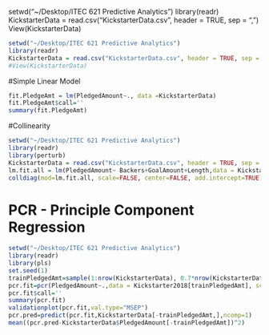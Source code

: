 setwd("~/Desktop/ITEC 621 Predictive Analytics")
library(readr)
KickstarterData = read.csv("KickstarterData.csv", header = TRUE, sep = ",")
View(KickstarterData)
```r
setwd("~/Desktop/ITEC 621 Predictive Analytics")
library(readr)
KickstarterData = read.csv("KickstarterData.csv", header = TRUE, sep = ",")
#View(KickstarterData)
```

#Simple Linear Model
```r

fit.PledgeAmt = lm(PledgedAmount~., data =KickstarterData)
fit.PledgeAmt$call=''
summary(fit.PledgeAmt)
```



#Collinearity
```r
setwd("~/Desktop/ITEC 621 Predictive Analytics")
library(readr)
library(perturb)
KickstarterData = read.csv("KickstarterData.csv", header = TRUE, sep = ",")
lm.fit.all = lm(PledgedAmount~ Backers+GoalAmount+Length,data = KickstarterData) 
colldiag(mod=lm.fit.all, scale=FALSE, center=FALSE, add.intercept=TRUE)
```



# PCR - Principle Component Regression
```r
setwd("~/Desktop/ITEC 621 Predictive Analytics")
library(readr)
library(pls)
set.seed(1)
trainPledgedAmt=sample(1:nrow(KickstarterData), 0.7*nrow(KickstarterData))
pcr.fit=pcr(PledgedAmount~.,data = Kickstarter2018[trainPledgedAmt], scale=TRUE, validation="CV")
pcr.fit$call=''
summary(pcr.fit)
validationplot(pcr.fit,val.type="MSEP")
pcr.pred=predict(pcr.fit,KickstarterData[-trainPledgedAmt,],ncomp=1) 
mean((pcr.pred-KickstarterData$PledgedAmount[-trainPledgedAmt])^2)
```

